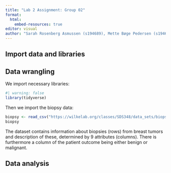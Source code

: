 ```yaml
---
title: "Lab 2 Assignment: Group 02"
format:
  html:
    embed-resources: true
editor: visual
author: "Sarah Rosenberg Asmussen (s194689), Mette Bøge Pedersen (s194679), Caroline Amalie Bastholm Jensen (s213427), Jaime Noguera Piera (s233773), Yassine Turki (s231735)"
---
```


## Import data and libraries

## Data wrangling

We import necessary libraries:

```r
#| warning: false
library(tidyverse)
```

Then we import the biopsy data:

```r
biopsy <- read_csv("https://wilkelab.org/classes/SDS348/data_sets/biopsy.csv")
biopsy
```

The dataset contains information about biopsies (rows) from breast tumors and description of these, determined by 9 attributes (columns). There is furthermore a column of the patient outcome being either benign or malignant.

## Data analysis
